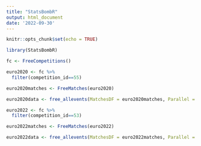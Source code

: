 ```yaml
---
title: "StatsBombR"
output: html_document
date: '2022-09-30'
---
```


```r
knitr::opts_chunk$set(echo = TRUE)
```

```r
library(StatsBombR)
```

```r
fc <- FreeCompetitions()
```

```r
euro2020 <- fc %>%
  filter(competition_id==55)

euro2020matches <- FreeMatches(euro2020)

euro2020data <- free_allevents(MatchesDF = euro2020matches, Parallel = T)
```

```r
euro2022 <- fc %>%
  filter(competition_id==53)

euro2022matches <- FreeMatches(euro2022)

euro2022data <- free_allevents(MatchesDF = euro2022matches, Parallel = T)
```

